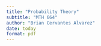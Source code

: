 ```yaml
---
title: "Probability Theory"
subtitle: "MTH 664"
author: "Brian Cervantes Alvarez"
date: today
format: pdf
---
```



